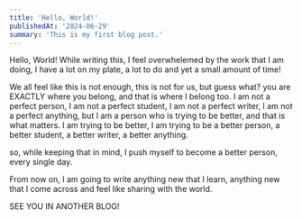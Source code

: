 ```yaml
---
title: 'Hello, World!'
publishedAt: '2024-06-29'
summary: 'This is my first blog post.'
---
```


Hello, World! While writing this, I feel overwhelemed by the work that I am doing, I have a lot on my plate, a lot to do and yet a small amount of time!

We all feel like this is not enough, this is not for us, but guess what? you are EXACTLY where you belong, and that is where I  belong too. I am not a perfect person, I am not a perfect student, I am not a perfect writer, I am not a perfect anything, but I am a person who is trying to be better, and that is what matters. I am trying to be better, I am trying to be a better person, a better student, a better writer, a better anything. 

so, while keeping that in mind, I push myself to become a better person, every single day.

From now on, I am going to write anything new that I learn, anything new that I come across and feel like sharing with the world.

SEE YOU IN ANOTHER BLOG!
